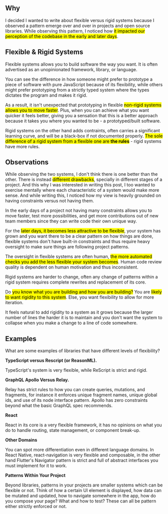
## Why

 I decided I wanted to write about flexible versus rigid systems because I observed a pattern emerge over and over in projects and open source libraries. While observing this pattern, I noticed how <mark>it impacted our perception of the codebase in the early and later days</mark>.  

## Flexible & Rigid Systems

Flexible systems allows you to build software the way you want. It is often advertised as an unopinionated framework, library, or language. 

 You can see the difference in how someone might prefer to prototype a piece of software with pure JavaScript because of its flexibility, while others might prefer prototyping from a strictly typed system where the types dictates the program and makes it rigid. 
 
As a result, it isn't unexpected that prototyping in flexible <mark>non-rigid systems allows you to move faster</mark>. Plus, when you can achieve what you want quicker it feels better, giving you a sensation that this is a better approach because it takes you where you wanted to be - a prototyped/built software. 

Rigid systems on the other hand adds contraints, often carries a significant learning curve, and will be a black-box if not documented properly. <mark>The sole difference of a rigid system from a flexible one are **the rules**</mark> - rigid systems have more rules.   

## Observations

While observing the two systems, I don't think there is one better than the other. There is instead <mark>different drawbacks</mark>, specially in different stages of a project. And this why I was interested in writing this post, I too wanted to exercise mentally where each characteristic of a system would make more sense. And while writing this, I noticed how my view is heavily grounded on having constraints versus not having them.

In the early days of a project not having many constraints allows you to move faster, test more possibilities, and get more contributions out of new team members since they can write code their own unique way. 

For the <mark>later days, it becomes less attractive to be flexible</mark>, your system has grown and you want there to be a clear pattern on how things are done, flexible systems don't have built-in constraints and thus require heavy oversight to make sure things are following project patterns. 

The oversight in flexible systems are often human, <mark>the more automated checks you add the less flexible your system becomes</mark>. Human code review quality is dependent on human motivation and thus inconsistent. 

Rigid systems are harder to change, often any change of patterns within a rigid system requires complete rewrites and replacement of its core. 

Do <mark>you know what you are building and how you are building?</mark> You are <mark>likely to want rigidity to this system</mark>. Else, you want flexibility to allow for more iteration.    


It feels natural to add rigidity to a system as it grows because the larger number of lines the harder it is to maintain and you don't want the system to collapse when you make a change to a line of code somewhere. 

## Examples

What are some examples of libraries that have different levels of flexibility?

**TypeScript versus Rescript (or ReasonML).**

TypeScript's system is very flexible, while ReScript is strict and rigid. 

**GraphQL Apollo Versus Relay.**

Relay has strict rules to how you can create queries, mutations, and fragments, for instance it enforces unique fragment names, unique global ids, and use of its node interface pattern. Apollo has zero constraints beyond what the basic GraphQL spec recommends. 

**React**

React in its core is a very flexible framework, it has no opinions on what you do to handle routing, state management, or component break-up.

**Other Domains**

You can spot more differentiation even in different language domains. In React Native, react-navigation is very flexible and composable, in the other hand Flutter's Navigator pattern is strict and full of abstract interfaces you must implement for it to work.

**Patterns Within Your Project**


Beyond libraries, patterns in your projects are smaller systems which can be flexible or not. Think of how a certain UI element is displayed, how data can be mutated and updated, how to navigate somewhere in the app, how do you compose your page? What and how to test? These can all be pattern either strictly enforced or not. 

